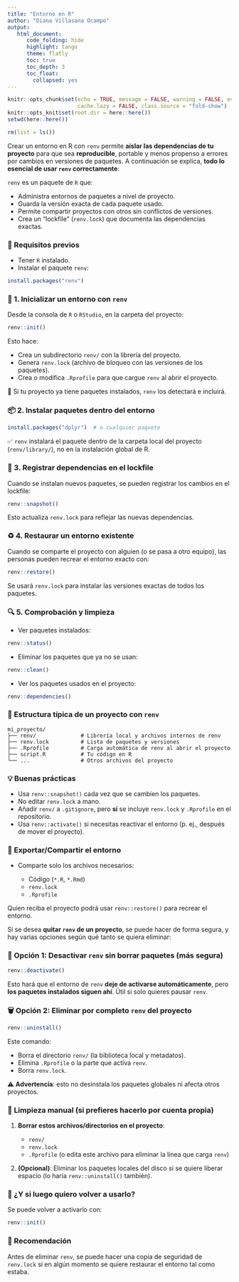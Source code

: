 ```yaml
---
title: "Entorno en R"
author: "Diana Villasana Ocampo"
output:
   html_document:
      code_folding: hide
      highlight: tango
      theme: flatly
      toc: true
      toc_depth: 3
      toc_float:
        collapsed: yes
---
```


```r
knitr::opts_chunk$set(echo = TRUE, message = FALSE, warning = FALSE, eval = FALSE,
                      cache.lazy = FALSE, class.source = "fold-show")
knitr::opts_knit$set(root.dir = here::here())
setwd(here::here())
```

```r
rm(list = ls())
```

Crear un entorno en R con `renv` permite **aislar las dependencias de tu proyecto** para que sea **reproducible**, portable y menos propenso a errores por cambios en versiones de paquetes. A continuación se explica,  **todo lo esencial de usar `renv` correctamente**:


`renv` es un paquete de `R` que:

* Administra entornos de paquetes a nivel de proyecto.
* Guarda la versión exacta de cada paquete usado.
* Permite compartir proyectos con otros sin conflictos de versiones.
* Crea un "lockfile" (`renv.lock`) que documenta las dependencias exactas.


### 🔧 Requisitos previos

* Tener `R` instalado.
* Instalar el paquete `renv`:

```r
install.packages("renv")
```


### 🧪 1. Inicializar un entorno con `renv`

Desde la consola de `R` o `RStudio`, en la carpeta del proyecto:

```r
renv::init()
```

Esto hace:

* Crea un subdirectorio `renv/` con la librería del proyecto.
* Genera `renv.lock` (archivo de bloqueo con las versiones de los paquetes).
* Crea o modifica `.Rprofile` para que cargue `renv` al abrir el proyecto.

🔁 Si tu proyecto ya tiene paquetes instalados, `renv` los detectará e incluirá.


### 📦 2. Instalar paquetes dentro del entorno

```r
install.packages("dplyr")  # o cualquier paquete
```

✅ `renv` instalará el paquete dentro de la carpeta local del proyecto (`renv/library/`), no en  la instalación global de R.


### 📌 3. Registrar dependencias en el lockfile

Cuando se instalan nuevos paquetes, se pueden registrar los cambios en el lockfile:

```r
renv::snapshot()
```

Esto actualiza `renv.lock` para reflejar las nuevas dependencias.


### ♻️ 4. Restaurar un entorno existente

Cuando se comparte el  proyecto con alguien (o se pasa a otro equipo), las personas pueden recrear el entorno exacto con:

```r
renv::restore()
```

Se usará `renv.lock` para instalar las versiones exactas de todos los paquetes.


### 🔍 5. Comprobación y limpieza

* Ver paquetes instalados:

```r
renv::status()
```

* Eliminar los paquetes que ya no se usan:

```r
renv::clean()
```

* Ver los paquetes usados en el proyecto:

```r
renv::dependencies()
```


### 📁 Estructura típica de un proyecto con `renv`

```
mi_proyecto/
├── renv/              # Librería local y archivos internos de renv
├── renv.lock          # Lista de paquetes y versiones
├── .Rprofile          # Carga automática de renv al abrir el proyecto
├── script.R           # Tu código en R
└── ...                # Otros archivos del proyecto
```



### 💡 Buenas prácticas

* Usa `renv::snapshot()` cada vez que se cambien los paquetes.
* No editar `renv.lock` a mano.
* Añadir `renv/` a `.gitignore`, pero **sí** se incluye `renv.lock` y `.Rprofile` en el repositorio.
* Usa `renv::activate()` si necesitas reactivar el entorno (p. ej., después de mover el proyecto).



### 🧳 Exportar/Compartir el entorno

* Comparte solo los archivos necesarios:

  * Código (`*.R`, `*.Rmd`)
  * `renv.lock`
  * `.Rprofile`

Quien reciba el proyecto podrá usar `renv::restore()` para recrear el entorno.


Si se desea  **quitar `renv` de un proyecto**, se puede hacer de forma segura, y hay varias opciones según qué tanto se quiera eliminar:


### 🧼 Opción 1: Desactivar `renv` sin borrar paquetes (más segura)

```r
renv::deactivate()
```

Esto hará que el entorno de `renv` **deje de activarse automáticamente**, pero **los paquetes instalados siguen ahí**. Útil si solo quieres pausar `renv`.



### 🗑️ Opción 2: Eliminar por completo `renv` del proyecto

```r
renv::uninstall()
```

Este comando:

* Borra el directorio `renv/` (la biblioteca local y metadatos).
* Elimina `.Rprofile` o la parte que activa `renv`.
* Borra `renv.lock`.

⚠️ **Advertencia**: esto no desinstala los paquetes globales ni afecta otros proyectos.



### 🧹 Limpieza manual (si prefieres hacerlo por cuenta propia)

1. **Borrar estos archivos/directorios en el proyecto**:

   * `renv/`
   * `renv.lock`
   * `.Rprofile` (o edita este archivo para eliminar la línea que carga `renv`)

2. **(Opcional)**: Eliminar los paquetes locales del disco si se quiere liberar espacio (lo haría `renv::uninstall()` también).



### 🔁 ¿Y si luego quiero volver a usarlo?

Se puede volver a activarlo con:

```r
renv::init()
```


### 📝 Recomendación

Antes de eliminar `renv`, se puede hacer una copia de seguridad de `renv.lock` si en algún momento se quiere restaurar el entorno tal como estaba.



